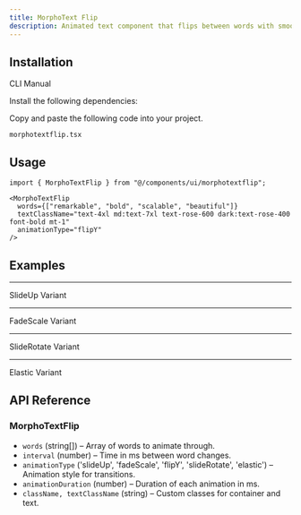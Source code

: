 ```yaml
---
title: MorphoText Flip
description: Animated text component that flips between words with smooth transitions.
---
```


<ComponentPreview
  name="morphotextflip-demo"
  className="p-0"
  description="flips words with smooth transitions."
/>

## Installation

<Tabs defaultValue="cli" className="w-full">
  <TabsList>
    <TabsTrigger value="cli">CLI</TabsTrigger>
    <TabsTrigger value="manual">Manual</TabsTrigger>
  </TabsList>
  <TabsContent value="cli">
    <PkgOptions name="morphotextflip" />
  </TabsContent>
  <TabsContent value="manual">
    <Steps>

<Step>Install the following dependencies:</Step>
<DepsOptions name="framer-motion" />

<Step>Copy and paste the following code into your project.</Step>
<p>
  <code>morphotextflip.tsx</code>
</p>
<ComponentSource name="morphotextflip" />

</Steps>
  </TabsContent>
</Tabs>

## Usage

```tsx
import { MorphoTextFlip } from "@/components/ui/morphotextflip";
```

```tsx
<MorphoTextFlip
  words={["remarkable", "bold", "scalable", "beautiful"]}
  textClassName="text-4xl md:text-7xl text-rose-600 dark:text-rose-400 font-bold mt-1"
  animationType="flipY"
/>
```
## Examples

---

<Step>SlideUp Variant</Step>

<ComponentPreview
  name="morphotextslideup"
  className=""
  description=""
/>

---

<Step>FadeScale Variant</Step>

<ComponentPreview
  name="morphotextfadescale"
  className=""
  description=""
/>

---

<Step>SlideRotate Variant</Step>

<ComponentPreview
  name="morphotextsliderotate"
  className=""
  description=""
/>

---

<Step>Elastic Variant</Step>

<ComponentPreview
  name="morphotextelastic"
  className=""
  description=""
/>

## API Reference

### MorphoTextFlip

- `words` (string[]) – Array of words to animate through.
- `interval` (number) – Time in ms between word changes.
- `animationType` ('slideUp', 'fadeScale', 'flipY', 'slideRotate', 'elastic') – Animation style for transitions.
- `animationDuration` (number) – Duration of each animation in ms.
- `className, textClassName` (string) – Custom classes for container and text.

